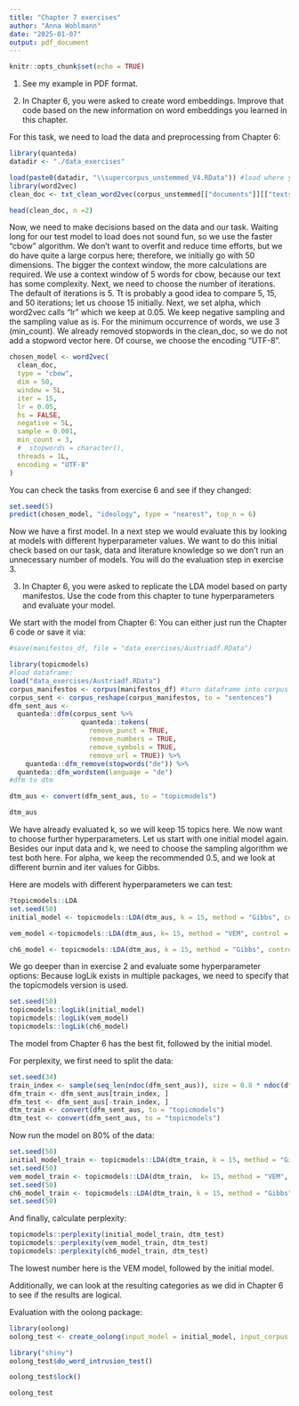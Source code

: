 ```yaml
---
title: "Chapter 7 exercises"
author: "Anna Wohlmann"
date: "2025-01-07"
output: pdf_document
---
```


```r
knitr::opts_chunk$set(echo = TRUE)
```

1) See my example in PDF format.

2) In Chapter 6, you were asked to create word embeddings. Improve that code based on the new information on word embeddings you learned in this chapter.

For this task, we need to load the data and preprocessing from Chapter 6:

```r
library(quanteda)
datadir <- "./data_exercises"

load(paste0(datadir, "\\supercorpus_unstemmed_V4.RData")) #load where you saved it
library(word2vec)
clean_doc <- txt_clean_word2vec(corpus_unstemmed[["documents"]][["texts"]], ascii = TRUE, alpha = TRUE, tolower = TRUE, trim = TRUE)

```


```r
head(clean_doc, n =2)
```

Now, we need to make decisions based on the data and our task. Waiting long for our test model to load does not sound fun, so we use the faster "cbow" algorithm. We don't want to overfit and reduce time efforts, but we do have quite a large corpus here; therefore, we initially go with 50 dimensions. The bigger the context window, the more calculations are required. We use a context window of 5 words for cbow, because our text has some complexity. Next, we need to choose the number of iterations. The default of iterations is 5. Tt is probably a good idea to compare 5, 15, and 50 iterations; let us choose 15 initially. Next, we set alpha, which word2vec calls "lr" which we keep at 0.05. We keep negative sampling and the sampling value as is. 
For the minimum occurrence of words, we use 3 (min_count). We already removed stopwords in the clean_doc, so we do not add a stopword vector here. Of course, we choose the encoding "UTF-8". 

```r
chosen_model <- word2vec(
  clean_doc,
  type = "cbow",
  dim = 50,
  window = 5L,
  iter = 15,
  lr = 0.05,
  hs = FALSE,
  negative = 5L,
  sample = 0.001,
  min_count = 3,
  #  stopwords = character(),
  threads = 1L,
  encoding = "UTF-8"
)
```

You can check the tasks from exercise 6 and see if they changed:
```r
set.seed(5)
predict(chosen_model, "ideology", type = "nearest", top_n = 6)

```

Now we have a first model. In a next step we would evaluate this by looking at models with different hyperparameter values. We want to do this initial check based on our task, data and literature knowledge so we don't run an unnecessary number of models. You will do the evaluation step in exercise 3.

3) In Chapter 6, you were asked to replicate the LDA model based on party manifestos. Use the code from this chapter to tune hyperparameters and evaluate your model. 

We start with the model from Chapter 6:
You can either just run the Chapter 6 code or save it via:
```r
#save(manifestos_df, file = "data_exercises/Austriadf.RData")
```


```r
library(topicmodels)
#load dataframe:
load("data_exercises/Austriadf.RData")
corpus_manifestos <- corpus(manifestos_df) #turn dataframe into corpus
corpus_sent <- corpus_reshape(corpus_manifestos, to = "sentences") 
dfm_sent_aus <-
  quanteda::dfm(corpus_sent %>%
                  quanteda::tokens(
                    remove_punct = TRUE,
                    remove_numbers = TRUE,
                    remove_symbols = TRUE,
                    remove_url = TRUE)) %>%
    quanteda::dfm_remove(stopwords("de")) %>% 
  quanteda::dfm_wordstem(language = "de")
#dfm to dtm

dtm_aus <- convert(dfm_sent_aus, to = "topicmodels")

dtm_aus
```
We have already evaluated k, so we will keep 15 topics here. We now want to choose further hyperparameters.
Let us start with one initial model again. Besides our input data and k, we need to choose the sampling algorithm we test both here. For alpha, we keep the recommended 0.5, and we look at different burnin and iter values for Gibbs.

Here are models with different hyperparameters we can test:
```r
?topicmodels::LDA
set.seed(50)
initial_model <- topicmodels::LDA(dtm_aus, k = 15, method = "Gibbs", control = list(alpha = 0.5, burnin = 100, iter =1000))

vem_model <-topicmodels::LDA(dtm_aus, k= 15, method = "VEM", control = list(alpha = 0.5)) 

ch6_model <- topicmodels::LDA(dtm_aus, k = 15, method = "Gibbs", control = list(alpha = 0.5, burnin = 1000, iter =3000)) 
```

We go deeper than in exercise 2 and evaluate some hyperparameter options:
Because logLik exists in multiple packages, we need to specify that the topicmodels version is used.

```r
set.seed(50)
topicmodels::logLik(initial_model) 
topicmodels::logLik(vem_model)
topicmodels::logLik(ch6_model)
```
The model from Chapter 6 has the best fit, followed by the initial model.

For perplexity, we first need to split the data:
```r
set.seed(34)
train_index <- sample(seq_len(ndoc(dfm_sent_aus)), size = 0.8 * ndoc(dfm_sent_aus), replace = FALSE)
dfm_train <- dfm_sent_aus[train_index, ]
dfm_test <- dfm_sent_aus[-train_index, ]
dtm_train <- convert(dfm_sent_aus, to = "topicmodels") 
dtm_test <- convert(dfm_sent_aus, to = "topicmodels")
```

Now run the model on 80% of the data:
```r
set.seed(50)
initial_model_train <- topicmodels::LDA(dtm_train, k = 15, method = "Gibbs", control = list(alpha = 0.5, burnin = 100, iter =1000))
set.seed(50)
vem_model_train <- topicmodels::LDA(dtm_train,  k= 15, method = "VEM", control = list(alpha = 0.5)) 
set.seed(50)
ch6_model_train <- topicmodels::LDA(dtm_train, k = 15, method = "Gibbs", control = list(alpha = 0.5, burnin = 1000, iter =3000))
set.seed(50)
```

And finally, calculate perplexity:
```r
topicmodels::perplexity(initial_model_train, dtm_test) 
topicmodels::perplexity(vem_model_train, dtm_test) 
topicmodels::perplexity(ch6_model_train, dtm_test) 
```
The lowest number here is the VEM model, followed by the initial model.

Additionally, we can look at the resulting categories as we did in Chapter 6 to see if the results are logical.

Evaluation with the oolong package:
```r
library(oolong)
oolong_test <- create_oolong(input_model = initial_model, input_corpus = corpus_sent$text)

```
```r
library("shiny")
oolong_test$do_word_intrusion_test()
```
```r
oolong_test$lock()
```
```r
oolong_test
```


